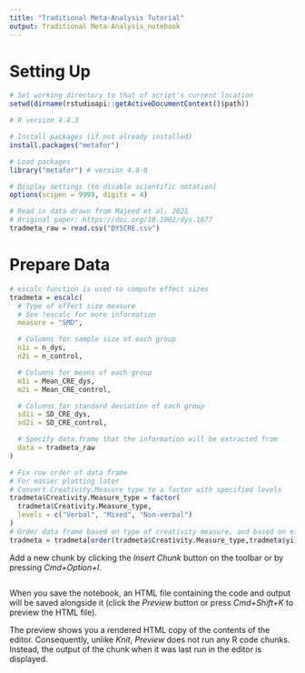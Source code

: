 ```yaml
---
title: "Traditional Meta-Analysis Tutorial"
output: Traditional Meta-Analysis_notebook
---
```


# Setting Up

```r
# Set working directory to that of script's current location
setwd(dirname(rstudioapi::getActiveDocumentContext()$path))

# R version 4.4.3

# Install packages (if not already installed)
install.packages("metafor")

# Load packages
library("metafor") # version 4.8-0

# Display settings (to disable scientific notation)
options(scipen = 9999, digits = 4)

# Read in data drawn from Majeed et al. 2021
# Original paper: https://doi.org/10.1002/dys.1677
tradmeta_raw = read.csv("DYSCRE.csv")
```

# Prepare Data

```r
# escalc function is used to compute effect sizes
tradmeta = escalc(
  # Type of effect size measure
  # See ?escalc for more information
  measure = "SMD",

  # Columns for sample size of each group
  n1i = n_dys,
  n2i = n_control,

  # Columns for means of each group
  m1i = Mean_CRE_dys,
  m2i = Mean_CRE_control,

  # Columns for standard deviation of each group
  sd1i = SD_CRE_dys,
  sd2i = SD_CRE_control,

  # Specify data.frame that the information will be extracted from
  data = tradmeta_raw
)

# Fix row order of data frame
# For easier plotting later
# Convert Creativity.Measure_type to a factor with specified levels
tradmeta$Creativity.Measure_type = factor(
  tradmeta$Creativity.Measure_type,
  levels = c("Verbal", "Mixed", "Non-verbal")
)
# Order data frame based on type of creativity measure, and based on effect sizes, within each type of creativity measure
tradmeta = tradmeta[order(tradmeta$Creativity.Measure_type,tradmeta$yi), ]
```

Add a new chunk by clicking the *Insert Chunk* button on the toolbar or by pressing *Cmd+Option+I*.

```r
 
```

When you save the notebook, an HTML file containing the code and output will be saved alongside it (click the *Preview* button or press *Cmd+Shift+K* to preview the HTML file).

The preview shows you a rendered HTML copy of the contents of the editor. Consequently, unlike *Knit*, *Preview* does not run any R code chunks. Instead, the output of the chunk when it was last run in the editor is displayed.
